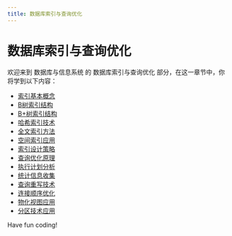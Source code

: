 ```yaml
---
title: 数据库索引与查询优化
---
```


# 数据库索引与查询优化

欢迎来到 数据库与信息系统 的 数据库索引与查询优化 部分，在这一章节中，你将学到以下内容：

- [索引基本概念](./0-basic-concepts-of-indexing.mdx)
- [B树索引结构](./1-b-tree-index-structure.mdx)
- [B+树索引结构](./2-bp-tree-index-structure.mdx)
- [哈希索引技术](./3-hash-index-technology.mdx)
- [全文索引方法](./4-full-text-indexing-method.mdx)
- [空间索引应用](./5-spatial-index-application.mdx)
- [索引设计策略](./6-index-design-strategy.mdx)
- [查询优化原理](./7-query-optimization-principles.mdx)
- [执行计划分析](./8-execution-plan-analysis.mdx)
- [统计信息收集](./9-statistics-collection.mdx)
- [查询重写技术](./10-query-rewrite-technology.mdx)
- [连接顺序优化](./11-connection-order-optimization.mdx)
- [物化视图应用](./12-materialized-view-application.mdx)
- [分区技术应用](./13-application-of-partition-technology.mdx)

Have fun coding!
